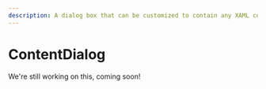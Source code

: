 ---
description: A dialog box that can be customized to contain any XAML content.
---

# ContentDialog

We're still working on this, coming soon!

